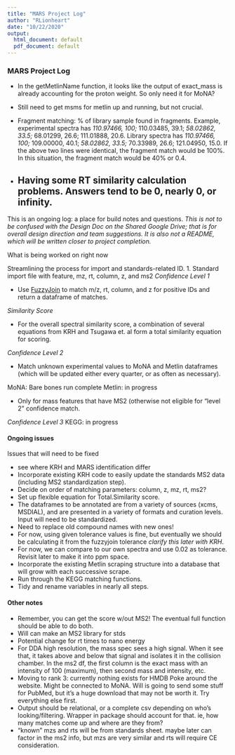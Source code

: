 ```yaml
---
title: "MARS Project Log"
author: "RLionheart"
date: "10/22/2020"
output:
  html_document: default
  pdf_document: default
---
```


### MARS Project Log

- In the getMetlinName function, it looks like the output of exact_mass is already accounting for the proton weight. So only need it for MoNA?
- Still need to get msms for metlin up and running, but not crucial.

- Fragment matching: % of library sample found in fragments. 
    Example, experimental spectra has *110.97466, 100;* 110.03485, 39.1; *58.02862, 33.5;* 68.01299, 26.6; 111.01888, 20.6.
    Library spectra has               *110.97466, 100;* 109.00000, 40.1; *58.02862, 33.5;* 70.33989, 26.6; 121.04950, 15.0.
    If the above two lines were identical, the fragment match would be 100%. In this situation, the fragment match would be 40% or 0.4.
- Having some RT similarity calculation problems. Answers tend to be 0, nearly 0, or infinity.
---

This is an ongoing log: a place for build notes and questions.
*This is not to be confused with the Design Doc on the Shared Google Drive; that is for overall design direction and team suggestions. It is also not a README, which will be written closer to project completion.*

What is being worked on right now

Streamlining the process for import and standards-related ID.
1. Standard import file with feature, mz, rt, column, z, and ms2
*Confidence Level 1*

- Use [FuzzyJoin](http://varianceexplained.org/fuzzyjoin/) to match m/z, rt, column, and z for positive IDs and return a dataframe of matches. 

*Similarity Score*

- For the overall spectral similarity score, a combination of several equations from KRH and Tsugawa et. al form a total similarity equation for scoring.

*Confidence Level 2*

- Match unknown experimental values to MoNA and Metlin dataframes (which will be updated either every quarter, or as often as necessary). 

MoNA: Bare bones run complete
Metlin: in progress

- Only for mass features that have MS2 (otherwise not eligible for "level 2" confidence match.

*Confidence Level 3*
KEGG: in progress


#### Ongoing issues
Issues that will need to be fixed

- see where KRH and MARS identification differ
- Incorporate existing KRH code to easily update the standards MS2 data (including MS2 standardization step).
- Decide on order of matching parameters: column, z, mz, rt, ms2? 
- Set up flexible equation for Total.Similarity score.
- The dataframes to be annotated are from a variety of sources (xcms, MSDIAL), and are presented in a variety of formats and curation levels. Input will need to be standardized.
- Need to replace old compound names with new ones!
- For now, using given tolerance values is fine, but eventually we should be calculating it from the fuzzyjoin tolerance *clarify this later with KRH*.
- For now, we can compare to our own spectra and use 0.02 as tolerance. Revisit later to make it into ppm space.
- Incorporate the existing Metlin scraping structure into a database that will grow with each successive scrape.
- Run through the KEGG matching functions. 
- Tidy and rename variables in nearly all steps.

#### Other notes
- Remember, you can get the score w/out MS2! The eventual full function should be able to do both.
- Will can make an MS2 library for stds
- Potential change for rt times to nano energy
- For DDA high resolution, the mass spec sees a high signal. When it see that, it takes above and below that signal and isolates it in the collision chamber. In the ms2 df, the first column is the exact mass with an intensity of 100 (maximum), then second mass and intensity, etc. 
- Moving to rank 3: currently nothing exists for HMDB Poke around the website. Might be connected to MoNA. Will is going to send some stuff for PubMed, but it's a huge download that may not be worth it. Try everything else first.
- Output should be relational, or a complete csv depending on who's looking/filtering. Wrapper in package should account for that. ie, how many matches come up and where are they from?
- "known" mzs and rts will be from standards sheet. maybe later can factor in the ms2 info, but mzs are very similar and rts will require CE consideration.
